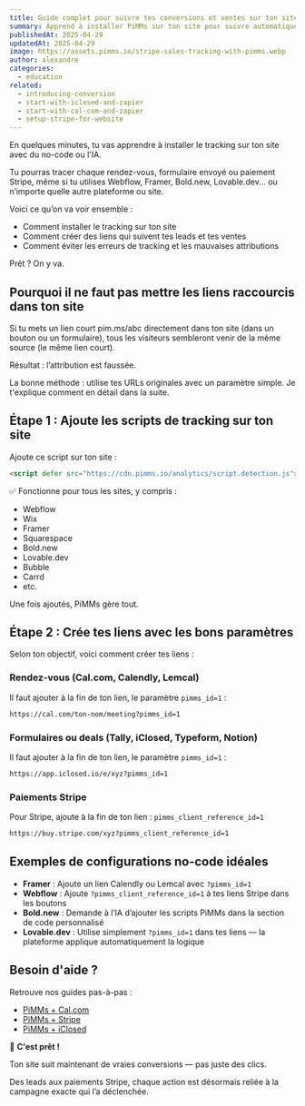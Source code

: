 ```yaml
---
title: Guide complet pour suivre tes conversions et ventes sur ton site web avec l'IA
summary: Apprend à installer PiMMs sur ton site pour suivre automatiquement les rendez-vous, formulaires et ventes Stripe — sans écrire une seule ligne de code.
publishedAt: 2025-04-29
updatedAt: 2025-04-29
image: https://assets.pimms.io/stripe-sales-tracking-with-pimms.webp
author: alexandre
categories:
  - education
related:
  - introducing-conversion
  - start-with-iclosed-and-zapier
  - start-with-cal-com-and-zapier
  - setup-stripe-for-website
---
```


En quelques minutes, tu vas apprendre à installer le tracking sur ton site avec du no-code ou l'IA.

Tu pourras tracer chaque rendez-vous, formulaire envoyé ou paiement Stripe, même si tu utilises Webflow, Framer, Bold.new, Lovable.dev... ou n’importe quelle autre plateforme ou site.

Voici ce qu’on va voir ensemble :

- Comment installer le tracking sur ton site
- Comment créer des liens qui suivent tes leads et tes ventes
- Comment éviter les erreurs de tracking et les mauvaises attributions

Prêt ? On y va.

## Pourquoi il ne faut pas mettre les liens raccourcis dans ton site

Si tu mets un lien court pim.ms/abc directement dans ton site (dans un bouton ou un formulaire), tous les visiteurs sembleront venir de la même source (le même lien court). 

Résultat : l’attribution est faussée.

La bonne méthode : utilise tes URLs originales avec un paramètre simple. Je t'explique comment en détail dans la suite.

## Étape 1 : Ajoute les scripts de tracking sur ton site

Ajoute ce script sur ton site :

```html
<script defer src="https://cdn.pimms.io/analytics/script.detection.js"></script>
```

✅ Fonctionne pour tous les sites, y compris :

- Webflow
- Wix
- Framer
- Squarespace
- Bold.new
- Lovable.dev
- Bubble
- Carrd
- etc.

Une fois ajoutés, PiMMs gère tout.

## Étape 2 : Crée tes liens avec les bons paramètres

Selon ton objectif, voici comment créer tes liens :

### Rendez-vous (Cal.com, Calendly, Lemcal)

Il faut ajouter à la fin de ton lien, le paramètre `pimms_id=1` :

```html
https://cal.com/ton-nom/meeting?pimms_id=1
```

### Formulaires ou deals (Tally, iClosed, Typeform, Notion)

Il faut ajouter à la fin de ton lien, le paramètre `pimms_id=1` :

```html
https://app.iclosed.io/e/xyz?pimms_id=1
```

### Paiements Stripe

Pour Stripe, ajoute à la fin de ton lien : `pimms_client_reference_id=1`

```html
https://buy.stripe.com/xyz?pimms_client_reference_id=1
```

## Exemples de configurations no-code idéales

- **Framer** : Ajoute un lien Calendly ou Lemcal avec `?pimms_id=1`
- **Webflow** : Ajoute `?pimms_client_reference_id=1` à tes liens Stripe dans les boutons
- **Bold.new** : Demande à l’IA d’ajouter les scripts PiMMs dans la section de code personnalisé
- **Lovable.dev** : Utilise simplement `?pimms_id=1` dans tes liens — la plateforme applique automatiquement la logique

## Besoin d'aide ?

Retrouve nos guides pas-à-pas :

- [PiMMs + Cal.com](/blog/start-with-cal-com-and-zapier)
- [PiMMs + Stripe](/blog/setup-stripe-for-website)
- [PiMMs + iClosed](/blog/start-with-iclosed-and-zapier)

🌟 **C'est prêt !**

Ton site suit maintenant de vraies conversions — pas juste des clics.

Des leads aux paiements Stripe, chaque action est désormais reliée à la campagne exacte qui l’a déclenchée.